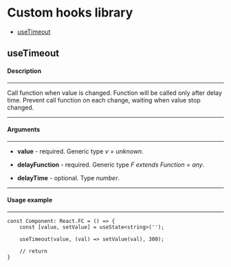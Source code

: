 
<Meta title="Custom hooks" />

# Custom hooks library

- [useTimeout](#useTimeout)

<h2 id="useTimeout">useTimeout</h2>

#### Description

---

Call function when value is changed. Function will be called only after delay time. Prevent call function on each change, waiting when value stop changed.

---

#### Arguments

---

- **value** - required. Generic type *v = unknown*.

- **delayFunction** - required. Generic type *F extends Function = any*.

- **delayTime** - optional. Type *number*.

---

#### Usage example

---

```TS
const Component: React.FC = () => {
    const [value, setValue] = useState<string>('');

    useTimeout(value, (val) => setValue(val), 300);

    // return
}
```
